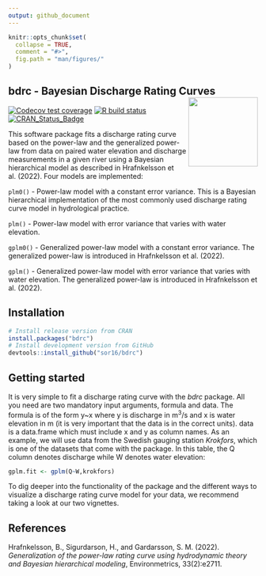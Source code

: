 ```yaml
---
output: github_document
---
```


<!-- README.md is generated from README.Rmd. Please edit that file -->

```r
knitr::opts_chunk$set(
  collapse = TRUE,
  comment = "#>",
  fig.path = "man/figures/"
)
```

## bdrc - Bayesian Discharge Rating Curves <img src="man/figures/logo.png" align="right" alt="" width="140" />
<!-- badges: start -->
[![Codecov test coverage](https://codecov.io/gh/sor16/bdrc/branch/master/graph/badge.svg)](https://app.codecov.io/gh/sor16/bdrc?branch=master)
[![R build status](https://github.com/sor16/bdrc/workflows/R-CMD-check/badge.svg)](https://github.com/sor16/bdrc/actions)
[![CRAN_Status_Badge](https://www.r-pkg.org/badges/version/bdrc)](https://cran.r-project.org/package=bdrc)
<!-- badges: end -->

This software package fits a discharge rating curve based on the power-law and the generalized power-law from data on paired water elevation and discharge measurements in a given river using a Bayesian hierarchical model as described in Hrafnkelsson et al. (2022). Four models are implemented:

```plm0() ``` - Power-law model with a constant error variance. This is a Bayesian hierarchical implementation of the most commonly used discharge rating curve model in hydrological practice. 

```plm() ``` - Power-law model with error variance that varies with water elevation.

```gplm0() ``` - Generalized power-law model with a constant error variance. The generalized power-law is introduced in Hrafnkelsson et al. (2022).

```gplm() ``` - Generalized power-law model with error variance that varies with water elevation. The generalized power-law is introduced in Hrafnkelsson et al. (2022).

## Installation

```r
# Install release version from CRAN
install.packages("bdrc")
# Install development version from GitHub
devtools::install_github("sor16/bdrc")
```

## Getting started
It is very simple to fit a discharge rating curve with the _bdrc_ package. All you need are two mandatory input arguments, formula and data. The formula is of the form y~x where y is discharge in m$^3/$s and x is water elevation in m (it is very important that the data is in the correct units). data is a data.frame which must include x and y as column names. As an example, we will use data from the Swedish gauging station _Krokfors_, which is one of the datasets that come with the package. In this table, the Q column denotes discharge while W denotes water elevation:

```r
gplm.fit <- gplm(Q~W,krokfors)
```

To dig deeper into the functionality of the package and the different ways to visualize a discharge rating curve model for your data, we recommend taking a look at our two vignettes.

## References
Hrafnkelsson, B., Sigurdarson, H., and Gardarsson, S. M. (2022). *Generalization of the power-law rating curve using hydrodynamic theory and Bayesian hierarchical modeling*, Environmetrics, 33(2):e2711.

